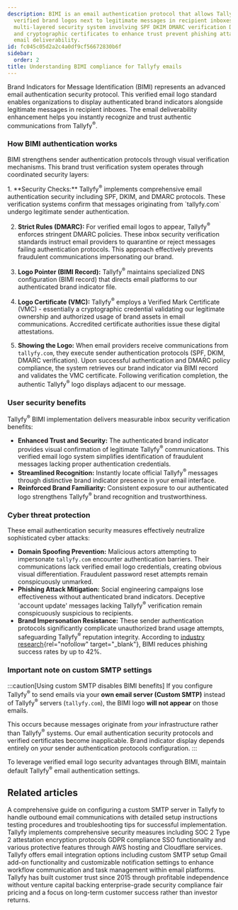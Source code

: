 ```yaml
---
description: BIMI is an email authentication protocol that allows Tallyfy to display
  verified brand logos next to legitimate messages in recipient inboxes through a
  multi-layered security system involving SPF DKIM DMARC verification DNS configuration
  and cryptographic certificates to enhance trust prevent phishing attacks and improve
  email deliverability.
id: fc045c05d2a2c4a0df9cf56672830b6f
sidebar:
  order: 2
title: Understanding BIMI compliance for Tallyfy emails
---
```



Brand Indicators for Message Identification (BIMI) represents an advanced email authentication security protocol. This verified email logo standard enables organizations to display authenticated brand indicators alongside legitimate messages in recipient inboxes. The email deliverability enhancement helps you instantly recognize and trust authentic communications from Tallyfy<sup>®</sup>.

### How BIMI authentication works

BIMI strengthens sender authentication protocols through visual verification mechanisms. This brand trust verification system operates through coordinated security layers:

<Steps>
1.  **Security Checks:**
    Tallyfy<sup>®</sup> implements comprehensive email authentication security including SPF, DKIM, and DMARC protocols. These verification systems confirm that messages originating from `tallyfy.com` undergo legitimate sender authentication.

2.  **Strict Rules (DMARC):**
    For verified email logos to appear, Tallyfy<sup>®</sup> enforces stringent DMARC policies. These inbox security verification standards instruct email providers to quarantine or reject messages failing authentication protocols. This approach effectively prevents fraudulent communications impersonating our brand.

3.  **Logo Pointer (BIMI Record):**
    Tallyfy<sup>®</sup> maintains specialized DNS configuration (BIMI record) that directs email platforms to our authenticated brand indicator file.

4.  **Logo Certificate (VMC):**
    Tallyfy<sup>®</sup> employs a Verified Mark Certificate (VMC) - essentially a cryptographic credential validating our legitimate ownership and authorized usage of brand assets in email communications. Accredited certificate authorities issue these digital attestations.

5.  **Showing the Logo:**
    When email providers receive communications from `tallyfy.com`, they execute sender authentication protocols (SPF, DKIM, DMARC verification). Upon successful authentication and DMARC policy compliance, the system retrieves our brand indicator via BIMI record and validates the VMC certificate. Following verification completion, the authentic Tallyfy<sup>®</sup> logo displays adjacent to our message.
</Steps>

### User security benefits

Tallyfy<sup>®</sup> BIMI implementation delivers measurable inbox security verification benefits:

*   **Enhanced Trust and Security:** The authenticated brand indicator provides visual confirmation of legitimate Tallyfy<sup>®</sup> communications. This verified email logo system simplifies identification of fraudulent messages lacking proper authentication credentials.
*   **Streamlined Recognition:** Instantly locate official Tallyfy<sup>®</sup> messages through distinctive brand indicator presence in your email interface.
*   **Reinforced Brand Familiarity:** Consistent exposure to our authenticated logo strengthens Tallyfy<sup>®</sup> brand recognition and trustworthiness.

### Cyber threat protection

These email authentication security measures effectively neutralize sophisticated cyber attacks:

*   **Domain Spoofing Prevention:** Malicious actors attempting to impersonate `tallyfy.com` encounter authentication barriers. Their communications lack verified email logo credentials, creating obvious visual differentiation. Fraudulent password reset attempts remain conspicuously unmarked.
*   **Phishing Attack Mitigation:** Social engineering campaigns lose effectiveness without authenticated brand indicators. Deceptive 'account update' messages lacking Tallyfy<sup>®</sup> verification remain conspicuously suspicious to recipients.
*   **Brand Impersonation Resistance:** These sender authentication protocols significantly complicate unauthorized brand usage attempts, safeguarding Tallyfy<sup>®</sup> reputation integrity. According to [industry research](https://bimigroup.org/){rel="nofollow" target="_blank"}, BIMI reduces phishing success rates by up to 42%.

### Important note on custom SMTP settings

:::caution[Using custom SMTP disables BIMI benefits]
If you configure Tallyfy<sup>®</sup> to send emails via your **own email server (Custom SMTP)** instead of Tallyfy<sup>®</sup> servers (`tallyfy.com`), the BIMI logo **will not appear** on those emails.

This occurs because messages originate from *your* infrastructure rather than Tallyfy<sup>®</sup> systems. Our email authentication security protocols and verified certificates become inapplicable. Brand indicator display depends entirely on *your* sender authentication protocols configuration.
:::

To leverage verified email logo security advantages through BIMI, maintain default Tallyfy<sup>®</sup> email authentication settings.


## Related articles
<CardGrid>
<LinkTitleCard header="<b>Email > Set up custom SMTP sending</b>" href="/products/pro/integrations/email/how-to-set-up-custom-smtp-in-tallyfy/" > A comprehensive guide on configuring a custom SMTP server in Tallyfy to handle outbound email communications with detailed setup instructions testing procedures and troubleshooting tips for successful implementation. </LinkTitleCard>
<LinkTitleCard header="<b>Miscellaneous > Terms & legals</b>" href="/products/pro/miscellaneous/terms-legals/" > Tallyfy implements comprehensive security measures including SOC 2 Type 2 attestation encryption protocols GDPR compliance SSO functionality and various protective features through AWS hosting and Cloudflare services. </LinkTitleCard>
<LinkTitleCard header="<b>Integrations > Email and SMTP</b>" href="/products/pro/integrations/email/" > Tallyfy offers email integration options including custom SMTP setup Gmail add-on functionality and customizable notification settings to enhance workflow communication and task management within email platforms. </LinkTitleCard>
<LinkTitleCard header="<b>Miscellaneous > About Tallyfy</b>" href="/products/pro/miscellaneous/about-tallyfy/" > Tallyfy has built customer trust since 2015 through profitable independence without venture capital backing enterprise-grade security compliance fair pricing and a focus on long-term customer success rather than investor returns. </LinkTitleCard>
</CardGrid>
